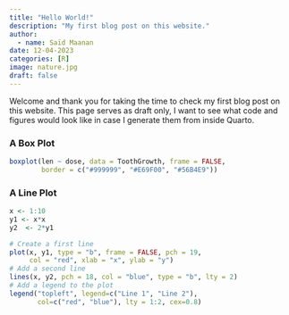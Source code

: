 ```yaml
---
title: "Hello World!"
description: "My first blog post on this website."
author:
  - name: Saïd Maanan
date: 12-04-2023
categories: [R] 
image: nature.jpg
draft: false 
---
```


Welcome and thank you for taking the time to check my first blog post on this website. This page serves as draft only, I want to see what code and figures would look like in case I generate them from inside Quarto.

### A Box Plot

```r
boxplot(len ~ dose, data = ToothGrowth, frame = FALSE,
        border = c("#999999", "#E69F00", "#56B4E9"))
```

### A Line Plot

```r
x <- 1:10
y1 <- x*x
y2  <- 2*y1

# Create a first line
plot(x, y1, type = "b", frame = FALSE, pch = 19, 
     col = "red", xlab = "x", ylab = "y")
# Add a second line
lines(x, y2, pch = 18, col = "blue", type = "b", lty = 2)
# Add a legend to the plot
legend("topleft", legend=c("Line 1", "Line 2"),
       col=c("red", "blue"), lty = 1:2, cex=0.8)
```
